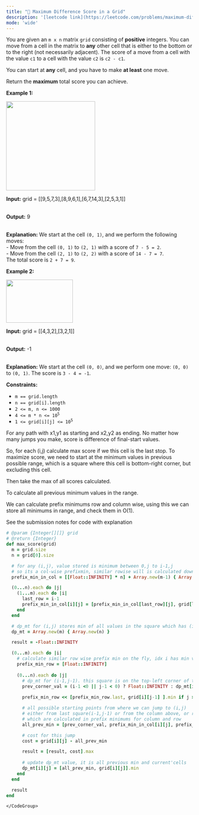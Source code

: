 ```yaml
---
title: "🧀 Maximum Difference Score in a Grid"
description: '[leetcode link](https://leetcode.com/problems/maximum-difference-score-in-a-grid/description/)'
mode: 'wide'
---
```

<Tabs>
  <Tab title="Question" icon="circle-question" iconType="regular">
    <Card>
      <p>You are given an <code>m x n</code> matrix <code>grid</code> consisting of <strong>positive</strong> integers. You can move from a cell in the matrix to <strong>any</strong> other cell that is either to the bottom or to the right (not necessarily adjacent). The score of a move from a cell with the value <code>c1</code> to a cell with the value <code>c2</code> is <code>c2 - c1</code>.</p>  <p>You can start at <strong>any</strong> cell, and you have to make <strong>at least</strong> one move.</p>  <p>Return the <strong>maximum</strong> total score you can achieve.</p>   <p><strong class="example">Example 1:</strong></p> <img alt="" src="https://assets.leetcode.com/uploads/2024/03/14/grid1.png" style="width: 240px; height: 240px;" /> <div class="example-block"> <p><strong>Input:</strong> <span class="example-io">grid = [[9,5,7,3],[8,9,6,1],[6,7,14,3],[2,5,3,1]]</span></p>  <p><br/> <strong>Output:</strong> <span class="example-io">9</span></p>  <p><br/> <strong>Explanation:</strong> We start at the cell <code>(0, 1)</code>, and we perform the following moves:<br /> - Move from the cell <code>(0, 1)</code> to <code>(2, 1)</code> with a score of <code>7 - 5 = 2</code>.<br /> - Move from the cell <code>(2, 1)</code> to <code>(2, 2)</code> with a score of <code>14 - 7 = 7</code>.<br /> The total score is <code>2 + 7 = 9</code>.</p> </div>  <p><strong class="example">Example 2:</strong></p>  <p><img alt="" src="https://assets.leetcode.com/uploads/2024/04/08/moregridsdrawio-1.png" style="width: 180px; height: 116px;" /></p>  <div class="example-block"> <p><strong>Input:</strong> <span class="example-io">grid = [[4,3,2],[3,2,1]]</span></p>  <p><br/> <strong>Output:</strong> <span class="example-io">-1</span></p>  <p><br/> <strong>Explanation:</strong> We start at the cell <code>(0, 0)</code>, and we perform one move: <code>(0, 0)</code> to <code>(0, 1)</code>. The score is <code>3 - 4 = -1</code>.</p> </div>   <p><strong>Constraints:</strong></p>  <ul>  <li><code>m == grid.length</code></li>  <li><code>n == grid[i].length</code></li>  <li><code>2 &lt;= m, n &lt;= 1000</code></li>  <li><code>4 &lt;= m * n &lt;= 10<sup>5</sup></code></li>  <li><code>1 &lt;= grid[i][j] &lt;= 10<sup>5</sup></code></li> </ul> 
    </Card>
  </Tab>
  <Tab title="Solution" icon="lightbulb" iconType="regular" >
    <Card>
      For any path with x1,y1 as starting and x2,y2 as ending. No matter how many jumps you make, score is difference of final-start values.

So, for each (i,j) calculate max score if we this cell is the last stop. To maximize score, we need to start at the minimum values in previous possible range, which is a square  where this cell is bottom-right corner, but excluding this cell. 

Then take the max of all scores calculated. 

To calculate all previous minimum values in the range. 

We can calculate prefix minimums row and column wise, using this we can store all minimums in range, and check them in O(1).

See the submission notes for code with explanation
</Card>
  <Expandable title="code">
    <CodeGroup dropdown>
```ruby title="Maximum Difference Score in a Grid" lines
# @param {Integer[][]} grid
# @return {Integer}
def max_score(grid)
  m = grid.size
  n = grid[0].size

  # for any (i,j), value stored is minimum between 0,j to i-1,j
  # so its a col-wise prefixmin, similar rowise will is calculated down below, but on the fly
  prefix_min_in_col = [[Float::INFINITY] * n] + Array.new(m-1) { Array.new(n, Float::INFINITY) }

  (0...n).each do |j|
    (1...m).each do |i|
      last_row = i-1
      prefix_min_in_col[i][j] = [prefix_min_in_col[last_row][j], grid[last_row][j]].min
    end
  end

  # dp_mt for (i,j) stores min of all values in the square which has (i,j) as bottom-right corner
  dp_mt = Array.new(m) { Array.new(n) }

  result = -Float::INFINITY

  (0...m).each do |i|
    # calculate similar row wise prefix min on the fly, idx i has min value till i-1
    prefix_min_row = [Float::INFINITY]
    
    (0...n).each do |j|
      # dp_mt for (i-1,j-1). this square is on the top-left corner of the current cell (i,j)
      prev_corner_val = (i-1 <0 || j-1 < 0) ? Float::INFINITY : dp_mt[i-1][j-1]
      
      prefix_min_row << [prefix_min_row.last, grid[i][j-1] ].min if j > 0

      # all possible starting points from where we can jump to (i,j)
      # either from last square(i-1,j-1) or from the column above, or row to the left
      # which are calculated in prefix minimums for column and row
      all_prev_min = [prev_corner_val, prefix_min_in_col[i][j], prefix_min_row[j]].min

      # cost for this jump
      cost = grid[i][j] - all_prev_min

      result = [result, cost].max
      
      # update dp_mt value, it is all previous min and current'cells
      dp_mt[i][j] = [all_prev_min, grid[i][j]].min      
    end
  end

  result
end
```
    </CodeGroup>
  </Expandable>
  </Tab>
</Tabs>